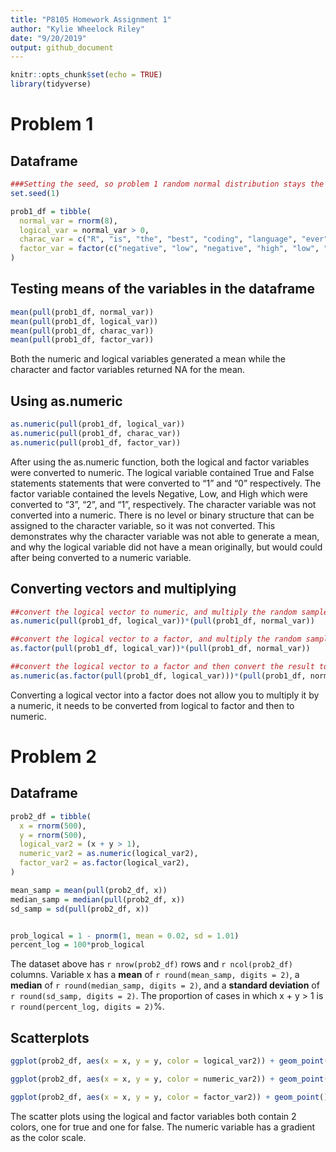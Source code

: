 ```yaml
---
title: "P8105 Homework Assignment 1"
author: "Kylie Wheelock Riley"
date: "9/20/2019"
output: github_document
---
```


```r
knitr::opts_chunk$set(echo = TRUE)
library(tidyverse)
```


# Problem 1

## Dataframe
```r
###Setting the seed, so problem 1 random normal distribution stays the same
set.seed(1)

prob1_df = tibble(
  normal_var = rnorm(8),
  logical_var = normal_var > 0,
  charac_var = c("R", "is", "the", "best", "coding", "language", "ever", "!"),  
  factor_var = factor(c("negative", "low", "negative", "high", "low", "negative", "low", "low"))
)

```


## Testing means of the variables in the dataframe
```r
mean(pull(prob1_df, normal_var))
mean(pull(prob1_df, logical_var))
mean(pull(prob1_df, charac_var))
mean(pull(prob1_df, factor_var))
```

Both the numeric and logical variables generated a mean while the character and factor variables returned NA for the mean.

## Using as.numeric
```r
as.numeric(pull(prob1_df, logical_var))
as.numeric(pull(prob1_df, charac_var))
as.numeric(pull(prob1_df, factor_var))

```

After using the as.numeric function, both the logical and factor variables were converted to numeric. The logical variable contained True and False statements statements that were converted to "1" and "0" respectively. The  factor variable contained the levels Negative, Low, and High which were converted to "3", "2", and "1", respectively. The character variable was not converted into a numeric. There is no level or binary structure that can be assigned to the character variable, so it was not converted. This demonstrates why the character variable was not able to generate a mean, and why the logical variable did not have a mean originally, but would could after being converted to a numeric variable.

## Converting vectors and multiplying
```r
##convert the logical vector to numeric, and multiply the random sample by the result
as.numeric(pull(prob1_df, logical_var))*(pull(prob1_df, normal_var))

##convert the logical vector to a factor, and multiply the random sample by the result
as.factor(pull(prob1_df, logical_var))*(pull(prob1_df, normal_var)) 

##convert the logical vector to a factor and then convert the result to numeric, and multiply the random sample by the result
as.numeric(as.factor(pull(prob1_df, logical_var)))*(pull(prob1_df, normal_var))

```

Converting a logical vector into a factor does not allow you to multiply it by a numeric, it needs to be converted from logical to factor and then to numeric. 



# Problem 2

## Dataframe
```r
prob2_df = tibble(
  x = rnorm(500),
  y = rnorm(500),
  logical_var2 = (x + y > 1),
  numeric_var2 = as.numeric(logical_var2),
  factor_var2 = as.factor(logical_var2),
)

```

```r
mean_samp = mean(pull(prob2_df, x))
median_samp = median(pull(prob2_df, x))
sd_samp = sd(pull(prob2_df, x))


prob_logical = 1 - pnorm(1, mean = 0.02, sd = 1.01)
percent_log = 100*prob_logical
```

The dataset above has `r nrow(prob2_df)` rows and `r ncol(prob2_df)` columns. Variable x has a **mean** of `r round(mean_samp, digits = 2)`, a **median** of `r round(median_samp, digits = 2)`, and a **standard deviation** of `r round(sd_samp, digits = 2)`. The proportion of cases in which x + y > 1 is `r round(percent_log, digits = 2)`%.

## Scatterplots

```r
ggplot(prob2_df, aes(x = x, y = y, color = logical_var2)) + geom_point()

ggplot(prob2_df, aes(x = x, y = y, color = numeric_var2)) + geom_point()

ggplot(prob2_df, aes(x = x, y = y, color = factor_var2)) + geom_point()

```

The scatter plots using the logical and factor variables both contain 2 colors, one for true and one for false. The numeric variable has a gradient as the color scale. 
